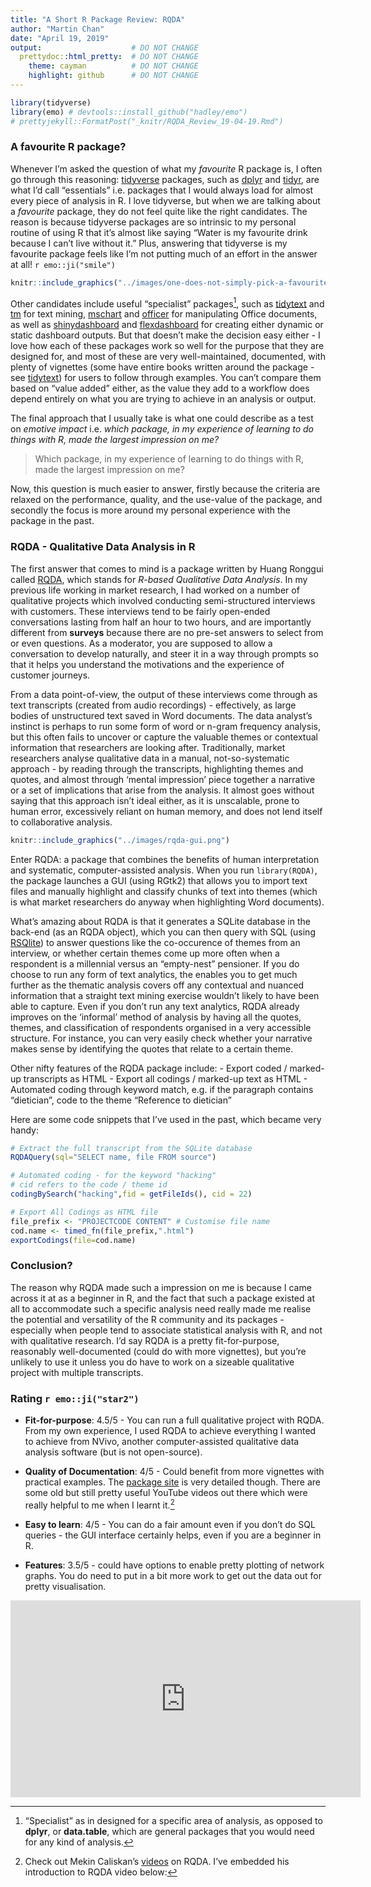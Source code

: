 ```yaml
---
title: "A Short R Package Review: RQDA"
author: "Martin Chan"
date: "April 19, 2019"
output:                    # DO NOT CHANGE
  prettydoc::html_pretty:  # DO NOT CHANGE
    theme: cayman          # DO NOT CHANGE
    highlight: github      # DO NOT CHANGE
---
```


```r
library(tidyverse)
library(emo) # devtools::install_github("hadley/emo")
# prettyjekyll::FormatPost("_knitr/RQDA_Review_19-04-19.Rmd")
```

### A favourite R package? 

Whenever I'm asked the question of what my *favourite* R package is, I often go through this reasoning: [tidyverse](https://www.tidyverse.org/) packages, such as [dplyr](https://dplyr.tidyverse.org/) and [tidyr](https://tidyr.tidyverse.org/), are what I'd call "essentials" i.e. packages that I would always load for almost every piece of analysis in R. I love tidyverse, but when we are talking about a *favourite* package, they do not feel quite like the right candidates. The reason is because tidyverse packages are so intrinsic to my personal routine of using R that it's almost like saying "Water is my favourite drink because I can't live without it." Plus, answering that tidyverse is my favourite package feels like I'm not putting much of an effort in the answer at all! `r emo::ji("smile")`

```r
knitr::include_graphics("../images/one-does-not-simply-pick-a-favourite-r-package.jpg")
```

Other candidates include useful "specialist" packages[^1],  such as [tidytext](https://github.com/juliasilge/tidytext) and [tm](http://tm.r-forge.r-project.org/) for text mining, [mschart](https://github.com/ardata-fr/mschart) and [officer](https://davidgohel.github.io/officer/) for manipulating Office documents, as well as [shinydashboard](https://rstudio.github.io/shinydashboard/) and [flexdashboard](https://github.com/rstudio/flexdashboard) for creating either dynamic or static dashboard outputs. But that doesn't make the decision easy either - I love how each of these packages work so well for the purpose that they are designed for, and most of these are very well-maintained, documented, with plenty of vignettes (some have entire books written around the package - see [tidytext](https://www.tidytextmining.com/)) for users to follow through examples. You can't compare them based on "value added" either, as the value they add to a workflow does depend entirely on what you are trying to achieve in an analysis or output.

The final approach that I usually take is what one could describe as a test on *emotive impact* i.e. *which package, in my experience of learning to do things with R, made the largest impression on me?* 

> Which package, in my experience of learning to do things with R, made the largest impression on me?

Now, this question is much easier to answer, firstly because the criteria are relaxed on the performance, quality, and the use-value of the package, and secondly the focus is more around my personal experience with the package in the past. 

### RQDA - Qualitative Data Analysis in R

The first answer that comes to mind is a package written by Huang Ronggui called [RQDA](https://github.com/Ronggui/RQDA), which stands for *R-based Qualitative Data Analysis*. In my previous life working in market research, I had worked on a number of qualitative projects which involved conducting semi-structured interviews with customers. These interviews tend to be fairly open-ended conversations lasting from half an hour to two hours, and are importantly different from **surveys** because there are no pre-set answers to select from or even questions. As a moderator, you are supposed to allow a conversation to develop naturally, and steer it in a way through prompts so that it helps you understand the motivations and the experience of customer journeys. 

From a data point-of-view, the output of these interviews come through as text transcripts (created from audio recordings) - effectively, as large bodies of unstructured text saved in Word documents. The data analyst's instinct is perhaps to run some form of word or n-gram frequency analysis, but this often fails to uncover or capture the valuable themes or contextual information that researchers are looking after. Traditionally, market researchers analyse qualitative data in a manual, not-so-systematic approach - by reading through the transcripts, highlighting themes and quotes, and almost through 'mental impression' piece together a narrative or a set of implications that arise from the analysis. It almost goes without saying that this approach isn't ideal either, as it is unscalable, prone to human error, excessively reliant on human memory, and does not lend itself to collaborative analysis.

```r
knitr::include_graphics("../images/rqda-gui.png")
```

Enter RQDA: a package that combines the benefits of human interpretation and systematic, computer-assisted analysis. When you run `library(RQDA)`, the package launches a GUI (using RGtk2) that allows you to import text files and manually highlight and classify chunks of text into themes (which is what market researchers do anyway when highlighting Word documents).

What's amazing about RQDA is that it generates a SQLite database in the back-end (as an RQDA object), which you can then query with SQL (using [RSQlite](https://github.com/r-dbi/RSQLite/)) to answer questions like the co-occurence of themes from an interview, or whether certain themes come up more often when a respondent is a millennial versus an "empty-nest" pensioner. If you do choose to run any form of text analytics, the enables you to get much further as the thematic analysis covers off any contextual and nuanced information that a straight text mining exercise wouldn't likely to have been able to capture. Even if you don't run any text analytics, RQDA already improves on the 'informal' method of analysis by having all the quotes, themes, and classification of respondents organised in a very accessible structure. For instance, you can very easily check whether your narrative makes sense by identifying the quotes that relate to a certain theme.

Other nifty features of the RQDA package include:
- Export coded / marked-up transcripts as HTML
- Export all codings / marked-up text as HTML
- Automated coding through keyword match, e.g. if the paragraph contains "dietician", code to the theme "Reference to dietician"

Here are some code snippets that I've used in the past, which became very handy:
```r
# Extract the full transcript from the SQLite database
RQDAQuery(sql="SELECT name, file FROM source")

# Automated coding - for the keyword "hacking"
# cid refers to the code / theme id
codingBySearch("hacking",fid = getFileIds(), cid = 22)

# Export All Codings as HTML file 
file_prefix <- "PROJECTCODE CONTENT" # Customise file name
cod.name <- timed_fn(file_prefix,".html")
exportCodings(file=cod.name)
```

### Conclusion?

The reason why RQDA made such a impression on me is because I came across it at as a beginner in R, and the fact that such a package existed at all to accommodate such a specific analysis need really made me realise the potential and versatility of the R community and its packages - especially when people tend to associate statistical analysis with R, and not with qualitative research. I'd say RQDA is a pretty fit-for-purpose, reasonably well-documented (could do with more vignettes), but you're unlikely to use it unless you do have to work on a sizeable qualitative project with multiple transcripts.  

### Rating `r emo::ji("star2")`

- **Fit-for-purpose**: 4.5/5 - You can run a full qualitative project with RQDA. From my own experience, I used RQDA to achieve everything I wanted to achieve from NVivo, another computer-assisted qualitative data analysis software (but is not open-source).

- **Quality of Documentation**: 4/5 - Could benefit from more vignettes with practical examples. The [package site](http://rqda.r-forge.r-project.org/) is very detailed though. There are some old but still pretty useful YouTube videos out there which were really helpful to me when I learnt it.[^2]

- **Easy to learn**: 4/5 - You can do a fair amount even if you don't do SQL queries - the GUI interface certainly helps, even if you are a beginner in R. 

- **Features**: 3.5/5 - could have options to enable pretty plotting of network graphs. You do need to put in a bit more work to get out the data out for pretty visualisation.

[^1]: "Specialist" as in designed for a specific area of analysis, as opposed to **dplyr**, or **data.table**, which are general packages that you would need for any kind of analysis.

[^2]: Check out Mekin Caliskan's [videos](https://www.youtube.com/user/RQDAtuto) on RQDA. I've embedded his introduction to RQDA video below:

<iframe width="560" height="315" src="https://www.youtube.com/embed/mLsyGH3ztYY" frameborder="0" allowfullscreen></iframe>


